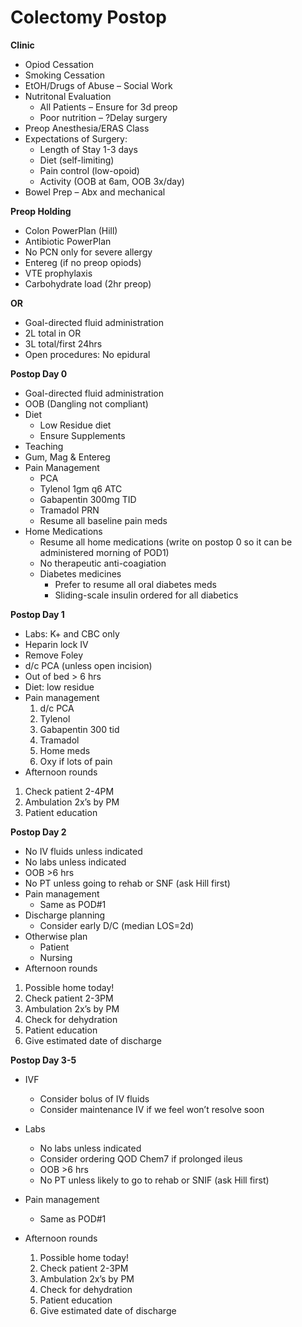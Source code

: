 # Colectomy Postop

**Clinic**

- Opiod Cessation
- Smoking Cessation
- EtOH/Drugs of Abuse – Social Work
- Nutritonal Evaluation
  - All Patients – Ensure for 3d preop
  - Poor nutrition – ?Delay surgery
- Preop Anesthesia/ERAS Class
- Expectations of Surgery:
  - Length of Stay 1-3 days
  - Diet (self-limiting)
  - Pain control (low-opoid)
  - Activity (OOB at 6am, OOB 3x/day)
- Bowel Prep – Abx and mechanical

**Preop Holding**

- Colon PowerPlan (Hill)
- Antibiotic PowerPlan
- No PCN only for severe allergy
- Entereg (if no preop opiods)
- VTE prophylaxis
- Carbohydrate load (2hr preop)

**OR**

- Goal-directed fluid administration
- 2L total in OR
- 3L total/first 24hrs
- Open procedures: No epidural

**Postop Day 0**

-   Goal-directed fluid administration
-   OOB (Dangling not compliant)
-   Diet
    -   Low Residue diet
    -   Ensure Supplements
-   Teaching
-   Gum, Mag & Entereg
-   Pain Management
    -   PCA
    -   Tylenol 1gm q6 ATC
    -   Gabapentin 300mg TID
    -   Tramadol PRN
    -   Resume all baseline pain meds
-   Home Medications
    -   Resume all home medications (write on postop 0 so it can be administered morning of POD1)
    -   No therapeutic anti-coagiation
    -   Diabetes medicines
        -   Prefer to resume all oral diabetes meds
        -   Sliding-scale insulin ordered for all diabetics

**Postop Day 1**

-   Labs: K+ and CBC only
-   Heparin lock IV
-   Remove Foley
-   d/c PCA (unless open incision)
-   Out of bed \> 6 hrs
-   Diet: low residue
-   Pain management
    1)  d/c PCA
    2)  Tylenol
    3)  Gabapentin 300 tid
    4)  Tramadol
    5)  Home meds
    6)  Oxy if lots of pain
-   Afternoon rounds

1)  Check patient 2-4PM
2)  Ambulation 2x’s by PM
3)  Patient education

**Postop Day 2**

-   No IV fluids unless indicated
-   No labs unless indicated
-   OOB \>6 hrs
-   No PT unless going to rehab or SNF (ask Hill first)
-   Pain management
    -   Same as POD#1
-   Discharge planning
    -   Consider early D/C (median LOS=2d)
-   Otherwise plan
    -   Patient
    -   Nursing
-   Afternoon rounds

1)  Possible home today!
2)  Check patient 2-3PM
3)  Ambulation 2x’s by PM
4)  Check for dehydration
5)  Patient education
6)  Give estimated date of discharge

**Postop Day 3-5**

-   IVF

    -   Consider bolus of IV fluids
    -   Consider maintenance IV if we feel won’t resolve soon

-   Labs

    -   No labs unless indicated
    -   Consider ordering QOD Chem7 if prolonged ileus
    -   OOB \>6 hrs
    -   No PT unless likely to go to rehab or SNIF (ask Hill first)

-   Pain management

    -   Same as POD#1

-   Afternoon rounds

    1)  Possible home today!
    2)  Check patient 2-3PM
    3)  Ambulation 2x’s by PM
    4)  Check for dehydration
    5)  Patient education
    6)  Give estimated date of discharge
